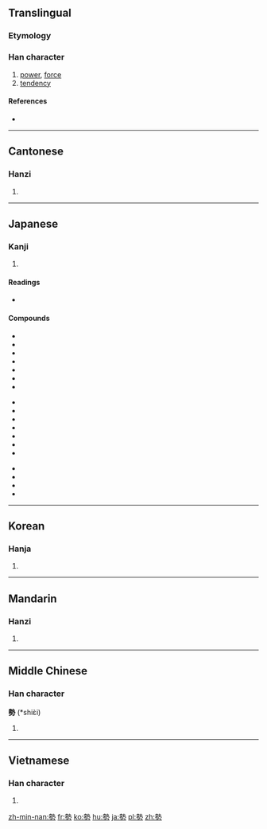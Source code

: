 {{also|势}}
==Translingual==

===Etymology===
{{Han compound|埶|力|c1=p|c2=s|t2=power|ls=psc}}

===Han character===
{{Han char|rn=19|rad=力|as=11|sn=13|four=4542<sub>7</sub>|canj=土戈大尸 (GIKS)}}

# [[power]], [[force]]
# [[tendency]]

====References====
* {{Han ref|kx=0149.040|dkj=02422|dj=0336.110|hdz=10377.030|uh=52E2|ud=21218|bh=B6D5|bd=46805}}

----

==Cantonese==

===Hanzi===
{{yue-hanzi|jyut=|y=sai3|sim=势}}

# {{defn|lang=yue|sort=力11}}

----

==Japanese==

===Kanji===
{{ja-kanji|grade=5|rs=力11}}

# {{defn|lang=ja|sort=力11}}

====Readings====
* {{ja-readings|on=[[せい]] (sei), [[せ]] (se)|kun=[[いきおい]] (ikioi)}}

====Compounds====
{{top3}}
* {{l|ja|sc=Jpan|趨勢|tr=すうせい, sūsei}}
* {{l|ja|sc=Jpan|衰勢|tr=すいせい, suisei}}
* {{l|ja|sc=Jpan|姿勢|tr=しせい, shisei}}
* {{l|ja|sc=Jpan|形勢|tr=けいせい, keisei}}
* {{l|ja|sc=Jpan|村勢|tr=そんせい, sonsei}}
* {{l|ja|sc=Jpan|町勢|tr=ちょうせい, chōsei}}
* {{l|ja|sc=Jpan|区勢|tr=くせい, kusei}}
{{mid3}}
* {{l|ja|sc=Jpan|市勢|tr=しせい, shisei}}
* {{l|ja|sc=Jpan|水勢|tr=すいせい, suisei}}
* {{l|ja|sc=Jpan|手勢|tr=てぜい, tezei}}
* {{l|ja|sc=Jpan|中勢|tr=ちゅうせい, chūsei}}
* {{l|ja|sc=Jpan|病勢|tr=びょうせい, byōsei}}
* {{l|ja|sc=Jpan|落勢|tr=らくせい, rakusei}}
* {{l|ja|sc=Jpan|騰勢|tr=とうせい, tōsei}}
{{mid3}}
* {{l|ja|sc=Jpan|勢力伯仲|tr=せいりょくはくちゅう, seiryokuhakuchū}}
* {{l|ja|sc=Jpan|党勢|tr=とうせい, tōsei}}
* {{l|ja|sc=Jpan|猖獗|tr=しょうけつ, shōketsu}}
* {{l|ja|sc=Jpan|破竹の勢い|tr=はちくのいきおい, hachikunoikioi}}
{{bottom}}

----

==Korean==

===Hanja===
{{ko-hanja|hangeul=세|rv=se|mr=se}}

# {{defn|lang=ko|sort=力11}}

----

==Mandarin==

===Hanzi===
{{cmn-hanzi|sim=势|pin=[[shì]] ([[shi4]])|wg=shih<sup>4</sup>}}

# {{defn|lang=cmn|sort=力11}}

----

==Middle Chinese==

===Han character===
'''勢''' (*shiɛ̀i)<!--asterisk indicates that this is a reconstructed pronunciation-->

# {{defn|lang=zhx-mid|sort=力11}}

----

==Vietnamese==

===Han character===
{{vi-hantu|[[thế]], [[thể]]|rs=力11}}

# {{defn|lang=vi|sort=力11}}

[[zh-min-nan:勢]]
[[fr:勢]]
[[ko:勢]]
[[hu:勢]]
[[ja:勢]]
[[pl:勢]]
[[zh:勢]]